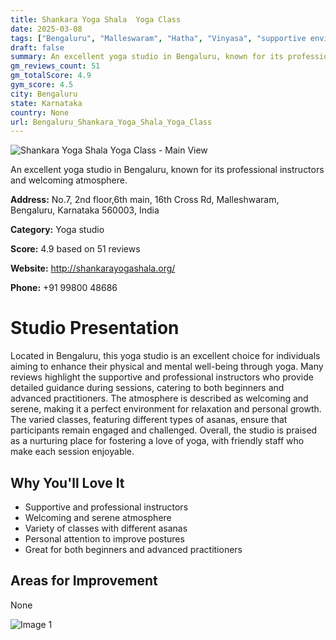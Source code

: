```yaml
---
title: Shankara Yoga Shala  Yoga Class
date: 2025-03-08
tags: ["Bengaluru", "Malleswaram", "Hatha", "Vinyasa", "supportive environment", "well-organized", "Bengaluru"]  
draft: false
summary: An excellent yoga studio in Bengaluru, known for its professional instructors and welcoming atmosphere.
gm_reviews_count: 51
gm_totalScore: 4.9
gym_score: 4.5
city: Bengaluru
state: Karnataka
country: None
url: Bengaluru_Shankara_Yoga_Shala_Yoga_Class
---
```


<div className="aspect-[16/9] relative my-8">
  <img 
    src="https://streetviewpixels-pa.googleapis.com/v1/thumbnail?panoid=0Vhn3T3nrtgXJ5MgdmSsHg&cb_client=maps_sv.tactile.gps&w=203&h=100&yaw=189.37137&pitch=0&thumbfov=100"
    alt="Shankara Yoga Shala  Yoga Class - Main View"
    className="object-cover absolute inset-0 w-full h-full rounded-lg"
  />
</div>

An excellent yoga studio in Bengaluru, known for its professional instructors and welcoming atmosphere.

**Address:** No.7, 2nd floor,6th main, 16th Cross Rd, Malleshwaram, Bengaluru, Karnataka 560003, India

**Category:** Yoga studio

**Score:** 4.9 based on 51 reviews

**Website:** http://shankarayogashala.org/

**Phone:** +91 99800 48686

# Studio Presentation

Located in Bengaluru, this yoga studio is an excellent choice for individuals aiming to enhance their physical and mental well-being through yoga. Many reviews highlight the supportive and professional instructors who provide detailed guidance during sessions, catering to both beginners and advanced practitioners. The atmosphere is described as welcoming and serene, making it a perfect environment for relaxation and personal growth. The varied classes, featuring different types of asanas, ensure that participants remain engaged and challenged. Overall, the studio is praised as a nurturing place for fostering a love of yoga, with friendly staff who make each session enjoyable.



## Why You'll Love It

- Supportive and professional instructors
- Welcoming and serene atmosphere
- Variety of classes with different asanas
- Personal attention to improve postures
- Great for both beginners and advanced practitioners

## Areas for Improvement

None

<div className="grid grid-cols-1 xl:grid-cols-2 gap-4 my-8">
<div className="aspect-[4/3] relative"><img src="https://lh5.googleusercontent.com/p/AF1QipOkLXNg0gJKdeCdxck5j7Z10sW6dfmbdBeKFpPx=w1920-h1080-k-no" alt="Image 1" className="object-cover absolute inset-0 w-full h-full rounded-lg" /></div>
</div>